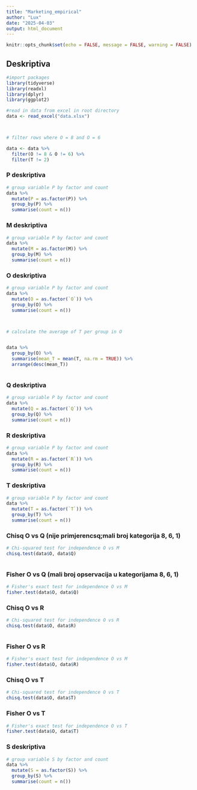 ```yaml
---
title: "Marketing_empirical"
author: "Lux"
date: "2025-04-03"
output: html_document
---
```


```r
knitr::opts_chunk$set(echo = FALSE, message = FALSE, warning = FALSE)
```

## Deskriptiva


```r
#import packages
library(tidyverse)
library(readxl)
library(dplyr)
library(ggplot2)


```


```r
#read in data from excel in root directory
data <- read_excel("data.xlsx")



# filter rows where O = 8 and O = 6

data <- data %>%
  filter(O != 8 & O != 6) %>%
  filter(T != 2)

```

### P deskriptiva
```r
# group variable P by factor and count
data %>%
  mutate(P = as.factor(P)) %>%
  group_by(P) %>%
  summarise(count = n())

```
### M deskriptiva
```r
# group variable P by factor and count
data %>%
  mutate(M = as.factor(M)) %>%
  group_by(M) %>%
  summarise(count = n())

```

### O deskriptiva
```r
# group variable P by factor and count
data %>%
  mutate(O = as.factor(`O`)) %>%
  group_by(O) %>%
  summarise(count = n())



# calculate the average of T per group in O


data %>%
  group_by(O) %>%
  summarise(mean_T = mean(T, na.rm = TRUE)) %>%
  arrange(desc(mean_T))



```

### Q deskriptiva
```r
# group variable P by factor and count
data %>%
  mutate(Q = as.factor(`Q`)) %>%
  group_by(Q) %>%
  summarise(count = n())


```

### R deskriptiva
```r
# group variable P by factor and count
data %>%
  mutate(R = as.factor(`R`)) %>%
  group_by(R) %>%
  summarise(count = n())


```

### T deskriptiva
```r
# group variable P by factor and count
data %>%
  mutate(T = as.factor(`T`)) %>%
  group_by(T) %>%
  summarise(count = n())


```

### Chisq O vs Q (nije primjerencsq;mali broj kategorija 8, 6, 1)
```r


# Chi-squared test for independence O vs M
chisq.test(data$O, data$Q)



```

### Fisher O vs Q (mali broj opservacija u kategorijama 8, 6, 1)

```r
# Fisher's exact test for independence O vs M
fisher.test(data$O, data$Q)
```



### Chisq O vs R
```r
# Chi-squared test for independence O vs R
chisq.test(data$O, data$R)



```


### Fisher O vs R 

```r
# Fisher's exact test for independence O vs M
fisher.test(data$O, data$R)
```



### Chisq O vs T
```r
# Chi-squared test for independence O vs T
chisq.test(data$O, data$T)
```


### Fisher O vs T 

```r
# Fisher's exact test for independence O vs T
fisher.test(data$O, data$T)
```



### S deskriptiva

```r
# group variable S by factor and count
data %>%
  mutate(S = as.factor(S)) %>%
  group_by(S) %>%
  summarise(count = n())
```


